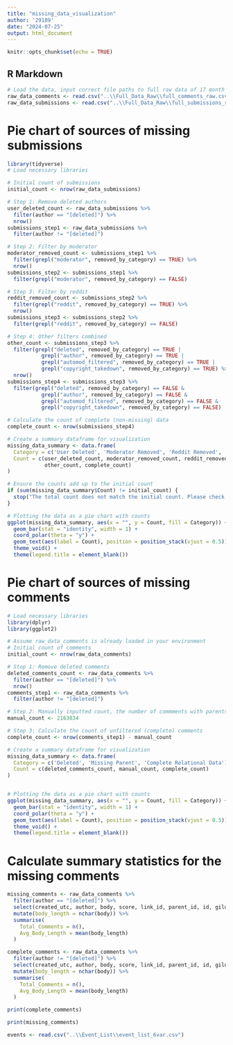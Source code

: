 ```yaml
---
title: "missing_data_visualization"
author: '29189'
date: "2024-07-25"
output: html_document
---
```


```r
knitr::opts_chunk$set(echo = TRUE)
```

## R Markdown

```r
# Load the data, input correct file paths to full raw data of 17 month observation period 
raw_data_comments <- read.csv("..\\Full_Data_Raw\\full_comments_raw.csv") 
raw_data_submissions <- read.csv("..\\Full_Data_Raw\\full_submissions_raw.csv") 
```


# Pie chart of sources of missing submissions

```r
library(tidyverse)
# Load necessary libraries

# Initial count of submissions
initial_count <- nrow(raw_data_submissions)

# Step 1: Remove deleted authors
user_deleted_count <- raw_data_submissions %>% 
  filter(author == "[deleted]") %>% 
  nrow()
submissions_step1 <- raw_data_submissions %>% 
  filter(author != "[deleted]")

# Step 2: Filter by moderator
moderator_removed_count <- submissions_step1 %>% 
  filter(grepl("moderator", removed_by_category) == TRUE) %>% 
  nrow()
submissions_step2 <- submissions_step1 %>% 
  filter(grepl("moderator", removed_by_category) == FALSE)

# Step 3: Filter by reddit
reddit_removed_count <- submissions_step2 %>% 
  filter(grepl("reddit", removed_by_category) == TRUE) %>% 
  nrow()
submissions_step3 <- submissions_step2 %>% 
  filter(grepl("reddit", removed_by_category) == FALSE)

# Step 4: Other filters combined
other_count <- submissions_step3 %>% 
  filter(grepl("deleted", removed_by_category) == TRUE | 
           grepl("author", removed_by_category) == TRUE | 
           grepl("automod_filtered", removed_by_category) == TRUE | 
           grepl("copyright_takedown", removed_by_category) == TRUE) %>% 
  nrow()
submissions_step4 <- submissions_step3 %>% 
  filter(grepl("deleted", removed_by_category) == FALSE & 
           grepl("author", removed_by_category) == FALSE & 
           grepl("automod_filtered", removed_by_category) == FALSE & 
           grepl("copyright_takedown", removed_by_category) == FALSE)

# Calculate the count of complete (non-missing) data
complete_count <- nrow(submissions_step4)

# Create a summary dataframe for visualization
missing_data_summary <- data.frame(
  Category = c('User Deleted', 'Moderator Removed', 'Reddit Removed', 'Other', 'Complete Data'),
  Count = c(user_deleted_count, moderator_removed_count, reddit_removed_count, 
            other_count, complete_count)
)

# Ensure the counts add up to the initial count
if (sum(missing_data_summary$Count) != initial_count) {
  stop("The total count does not match the initial count. Please check the filtering steps.")
}

# Plotting the data as a pie chart with counts
ggplot(missing_data_summary, aes(x = "", y = Count, fill = Category)) +
  geom_bar(stat = "identity", width = 1) +
  coord_polar(theta = "y") +
  geom_text(aes(label = Count), position = position_stack(vjust = 0.5)) +
  theme_void() +
  theme(legend.title = element_blank())
```



# Pie chart of sources of missing comments

```r
# Load necessary libraries
library(dplyr)
library(ggplot2)

# Assume raw_data_comments is already loaded in your environment
# Initial count of comments
initial_count <- nrow(raw_data_comments)

# Step 1: Remove deleted comments
deleted_comments_count <- raw_data_comments %>% 
  filter(author == "[deleted]") %>% 
  nrow()
comments_step1 <- raw_data_comments %>% 
  filter(author != "[deleted]")

# Step 2: Manually inputted count, the number of commments with parents that were deleted
manual_count <- 2163834 

# Step 3: Calculate the count of unfiltered (complete) comments
complete_count <- nrow(comments_step1) - manual_count

# Create a summary dataframe for visualization
missing_data_summary <- data.frame(
  Category = c('Deleted', 'Missing Parent', 'Complete Relational Data'),
  Count = c(deleted_comments_count, manual_count, complete_count)
)


# Plotting the data as a pie chart with counts
ggplot(missing_data_summary, aes(x = "", y = Count, fill = Category)) +
  geom_bar(stat = "identity", width = 1) +
  coord_polar(theta = "y") +
  geom_text(aes(label = Count), position = position_stack(vjust = 0.5)) +
  theme_void() +
  theme(legend.title = element_blank())
```


# Calculate summary statistics for the missing comments

```r
missing_comments <- raw_data_comments %>% 
  filter(author == "[deleted]") %>% 
  select(created_utc, author, body, score, link_id, parent_id, id, gilded, stickied, is_submitter, permalink, name) %>% 
  mutate(body_length = nchar(body)) %>% 
  summarise(
    Total_Comments = n(),
    Avg_Body_Length = mean(body_length)
  )

complete_comments <- raw_data_comments %>% 
  filter(author != "[deleted]") %>% 
  select(created_utc, author, body, score, link_id, parent_id, id, gilded, stickied, is_submitter, permalink, name) %>% 
  mutate(body_length = nchar(body)) %>% 
  summarise(
    Total_Comments = n(),
    Avg_Body_Length = mean(body_length)
  )

print(complete_comments)

print(missing_comments)
```



```r

events <- read.csv("..\\Event_List\\event_list_6var.csv")

```





